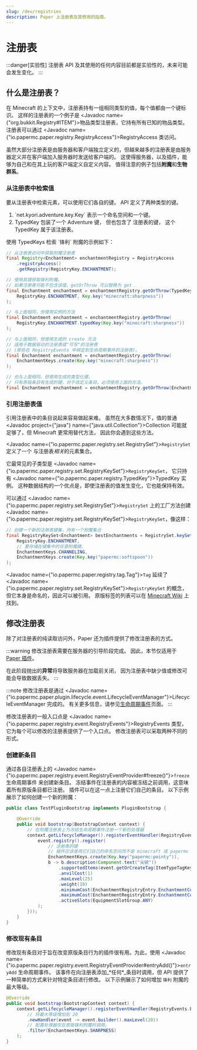 ```yaml
---
slug: /dev/registries
description: Paper 上注册表及其修改的指南。
---
```


# 注册表

:::danger[实验性]
注册表 API 及其使用的任何内容目前都是实验性的，未来可能会发生变化。
:::

## 什么是注册表？

在 Minecraft 的上下文中，注册表持有一组相同类型的值，每个值都由一个键标识。
这样的注册表的一个例子是 <Javadoc name={"org.bukkit.Registry#ITEM"}>物品类型注册表</Javadoc>，它持有所有已知的物品类型。
注册表可以通过 <Javadoc name={"io.papermc.paper.registry.RegistryAccess"}>RegistryAccess</Javadoc> 类访问。

虽然大部分注册表是由服务器和客户端独立定义的，但越来越多的注册表是由服务器定义并在客户端加入服务器时发送给客户端的。
这使得服务器，以及插件，能够为自己和在其上玩的客户端定义自定义内容。
值得注意的例子包括**附魔**和**生物群系**。

### 从注册表中检索值

要从注册表中检索元素，可以使用它们各自的键。
API 定义了两种类型的键。
<ol>
  <li>
    `net.kyori.adventure.key.Key` 表示一个命名空间和一个键。
  </li>
  <li>
    <Javadoc name={"io.papermc.paper.registry.TypedKey"}>TypedKey</Javadoc> 包装了一个 Adventure 键，
    但也包含了 <Javadoc name={"io.papermc.paper.registry.TypedKey#registryKey()"}>注册表的键</Javadoc>，
    这个 <Javadoc name={"io.papermc.paper.registry.TypedKey"}>TypedKey</Javadoc> 属于该注册表。
  </li>
</ol>
使用 <Javadoc name={"io.papermc.paper.registry.TypedKey"}>TypedKeys</Javadoc> 检索 `锋利` 附魔的示例如下：

```java
// 从注册表访问中获取附魔注册表
final Registry<Enchantment> enchantmentRegistry = RegistryAccess
    .registryAccess()
    .getRegistry(RegistryKey.ENCHANTMENT);

// 使用其键获取锋利附魔。
// 如果注册表可能不包含该值，getOrThrow 可以替换为 get
final Enchantment enchantment = enchantmentRegistry.getOrThrow(TypedKey.create(
    RegistryKey.ENCHANTMENT, Key.key("minecraft:sharpness"))
);

// 与上面相同，但使用实例的方法
final Enchantment enchantment = enchantmentRegistry.getOrThrow(
    RegistryKey.ENCHANTMENT.typedKey(Key.key("minecraft:sharpness"))
);

// 与上面相同，但使用生成的 create 方法
// 适用于数据驱动的注册表或"可写"的注册表
// (那些在 RegistryEvents 中绑定到生命周期事件的注册表)。
final Enchantment enchantment = enchantmentRegistry.getOrThrow(
    EnchantmentKeys.create(Key.key("minecraft:sharpness"))
);

// 也与上面相同，但使用生成的类型化键。
// 只有原版条目有生成的键，对于自定义条目，必须使用上面的方法。
final Enchantment enchantment = enchantmentRegistry.getOrThrow(EnchantmentKeys.SHARPNESS);
```

### 引用注册表值

引用注册表中的条目说起来容易做起来难。
虽然在大多数情况下，值的普通 <Javadoc project={"java"} name={"java.util.Collection"}>Collection</Javadoc> 可能就足够了，但 Minecraft 更常用替代方法，
因此你会遇到这些方法。

<Javadoc name={"io.papermc.paper.registry.set.RegistrySet"}>`RegistrySet`</Javadoc> 定义了一个
与注册表*相关*的元素集合。

它最常见的子类型是 <Javadoc name={"io.papermc.paper.registry.set.RegistryKeySet"}>`RegistryKeySet`</Javadoc>，
它只持有 <Javadoc name={"io.papermc.paper.registry.TypedKey"}>TypedKey</Javadoc> 实例。
这种数据结构的一个优点是，即使注册表的值发生变化，它也能保持有效。

可以通过 <Javadoc name={"io.papermc.paper.registry.set.RegistrySet"}>`RegistrySet`</Javadoc> 上的工厂方法创建
<Javadoc name={"io.papermc.paper.registry.set.RegistryKeySet"}>`RegistryKeySet`</Javadoc>，像这样：
```java
// 创建一个新的注册表键集，持有一个附魔集合
final RegistryKeySet<Enchantment> bestEnchantments = RegistrySet.keySet(
    RegistryKey.ENCHANTMENT,
    // 要存储在键集中的任意附魔键。
    EnchantmentKeys.CHANNELING,
    EnchantmentKeys.create(Key.key("papermc:softspoon"))
);
```

<Javadoc name={"io.papermc.paper.registry.tag.Tag"}>`Tag`</Javadoc> 延续了
<Javadoc name={"io.papermc.paper.registry.set.RegistryKeySet"}>`RegistryKeySet`</Javadoc> 的概念，
但它本身是命名的，因此可以被引用。
原版标签的列表可以在 [Minecraft Wiki](https://minecraft.wiki/w/Tag#Java_Edition_2) 上找到。

## 修改注册表

除了对注册表的纯读取访问外，Paper 还为插件提供了修改注册表的方式。

:::warning
修改注册表需要在服务器的引导阶段完成。
因此，本节仅适用于 [Paper 插件](../getting-started/paper-plugins.mdx)。

在此阶段抛出的**异常**将导致服务器在加载前关闭，
因为注册表中缺少值或修改可能会导致数据丢失。
:::

:::note
修改注册表是通过
<Javadoc
  name={"io.papermc.paper.plugin.lifecycle.event.LifecycleEventManager"}>LifecycleEventManager</Javadoc> 完成的。
有关更多信息，请参见[生命周期事件](./lifecycle.mdx)页面。
:::

修改注册表的一般入口点是 <Javadoc name={"io.papermc.paper.registry.event.RegistryEvents"}>RegistryEvents</Javadoc> 类型，
它为每个可以修改的注册表提供了一个入口点。
修改注册表可以采取两种不同的形式。

### 创建新条目

通过各自注册表上的 <Javadoc name={"io.papermc.paper.registry.event.RegistryEventProvider#freeze()"}>`freeze` 生命周期事件</Javadoc>
来创建新条目。
冻结事件在注册表的内容被冻结之前调用，这意味着所有原版条目都已注册。
插件可以在这一点上注册它们自己的条目。
以下示例展示了如何创建一个新的附魔：

```java title="TestPluginBootstrap.java"
public class TestPluginBootstrap implements PluginBootstrap {

    @Override
    public void bootstrap(BootstrapContext context) {
        // 在附魔注册表上为冻结生命周期事件注册一个新的处理器
        context.getLifecycleManager().registerEventHandler(RegistryEvents.ENCHANTMENT.freeze().newHandler(event -> {
            event.registry().register(
                // 注册表的键
                // 插件应该使用它们自己的命名空间而不是 minecraft 或 papermc
                EnchantmentKeys.create(Key.key("papermc:pointy")),
                b -> b.description(Component.text("尖锐"))
                    .supportedItems(event.getOrCreateTag(ItemTypeTagKeys.SWORDS))
                    .anvilCost(1)
                    .maxLevel(25)
                    .weight(10)
                    .minimumCost(EnchantmentRegistryEntry.EnchantmentCost.of(1, 1))
                    .maximumCost(EnchantmentRegistryEntry.EnchantmentCost.of(3, 1))
                    .activeSlots(EquipmentSlotGroup.ANY)
            );
        }));
    }
}
```

### 修改现有条目

修改现有条目对于旨在改变原版条目行为的插件很有用。为此，使用 <Javadoc name={"io.papermc.paper.registry.event.RegistryEventProvider#entryAdd()"}>`entryAdd` 生命周期事件</Javadoc>。
该事件在向注册表添加_\*任何\*_条目时调用，但 API 提供了一种简单的方式来针对特定条目进行修改。
以下示例展示了如何增加 `锋利` 附魔的最大等级。

```java
@Override
public void bootstrap(BootstrapContext context) {
    context.getLifecycleManager().registerEventHandler(RegistryEvents.ENCHANTMENT.entryAdd()
        // 将最大等级增加到 20
        .newHandler(event -> event.builder().maxLevel(20))
        // 配置处理器仅在原版锋利附魔时调用。
        .filter(EnchantmentKeys.SHARPNESS)
    );
}
```
